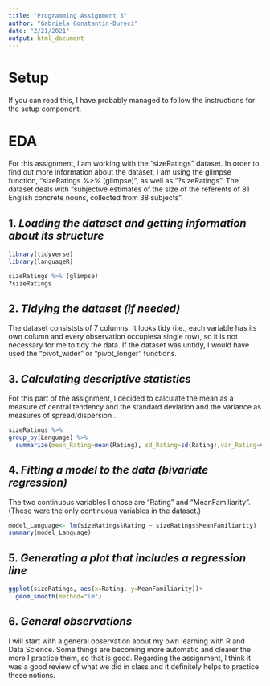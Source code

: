 ```yaml
---
title: "Programming Assignment 3"
author: "Gabriela Constantin-Dureci"
date: "2/21/2021"
output: html_document
---
```

# Setup

If you can read this, I have probably managed to follow the instructions for the setup component.

# EDA
For this assignment, I am working with the "sizeRatings" dataset. In order to find out more information about the dataset, I am using the glimpse function, "sizeRatings %>% (glimpse)", as well as "?sizeRatings".
The dataset deals with "subjective estimates of the size of the referents of 81 English concrete nouns, collected from 38 subjects".

## 1. *Loading the dataset and getting information about its structure*
```r
library(tidyverse)
library(languageR)

sizeRatings %>% (glimpse)
?sizeRatings
```

## 2. *Tidying the dataset (if needed)*
The dataset consiststs of 7 columns. It looks tidy (i.e., each variable has its own column and every observation occupiesa single row), so it is not necessary for me to tidy the data. If the dataset was untidy, I would have used the "pivot_wider" or "pivot_longer" functions. 

## 3. *Calculating descriptive statistics*
For this part of the assignment, I decided to calculate the mean as a measure of central tendency and the standard deviation and the variance as measures of spread/dispersion .

```r
sizeRatings %>% 
group_by(Language) %>% 
  summarize(mean_Rating=mean(Rating), sd_Rating=sd(Rating),var_Rating=var(Rating))
```

## 4. *Fitting a model to the data (bivariate regression)*

The two continuous variables I chose are "Rating" and "MeanFamiliarity". (These were the only continuous variables in the dataset.)

```r
model_Language<- lm(sizeRatings$Rating ~ sizeRatings$MeanFamiliarity)
summary(model_Language)
```

## 5. *Generating a plot that includes a regression line*

```r
ggplot(sizeRatings, aes(x=Rating, y=MeanFamiliarity))+
  geom_smooth(method="lm")
```

## 6. *General observations*

I will start with a general observation about my own learning with R and Data Science. Some things are becoming more automatic and clearer the more I practice them, so that is good.
Regarding the assignment, I think it was a good review of what we did in class and it definitely helps to practice these notions.

